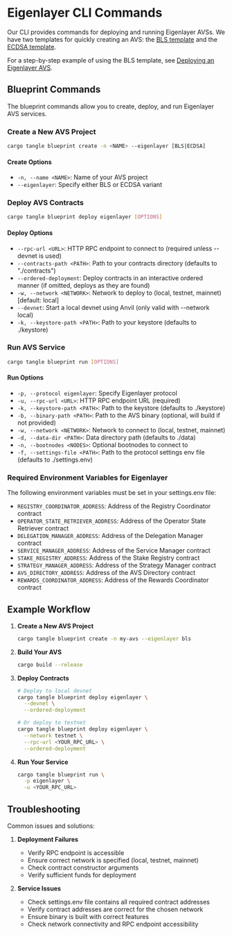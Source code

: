 # Eigenlayer CLI Commands

Our CLI provides commands for deploying and running Eigenlayer AVSs. We have two templates for quickly creating an AVS: the [BLS template](/developers/eigenlayer-avs/bls-template) and the [ECDSA template](/developers/eigenlayer-avs/ecdsa-template).

For a step-by-step example of using the BLS template, see [Deploying an Eigenlayer AVS](/developers/eigenlayer-avs/bls-example).

## Blueprint Commands

The blueprint commands allow you to create, deploy, and run Eigenlayer AVS services.

### Create a New AVS Project

```bash
cargo tangle blueprint create -n <NAME> --eigenlayer [BLS|ECDSA]
```

#### Create Options

- `-n, --name <NAME>`: Name of your AVS project
- `--eigenlayer`: Specify either BLS or ECDSA variant

### Deploy AVS Contracts

```bash
cargo tangle blueprint deploy eigenlayer [OPTIONS]
```

#### Deploy Options

- `--rpc-url <URL>`: HTTP RPC endpoint to connect to (required unless --devnet is used)
- `--contracts-path <PATH>`: Path to your contracts directory (defaults to "./contracts")
- `--ordered-deployment`: Deploy contracts in an interactive ordered manner (if omitted, deploys as they are found)
- `-w, --network <NETWORK>`: Network to deploy to (local, testnet, mainnet) [default: local]
- `--devnet`: Start a local devnet using Anvil (only valid with --network local)
- `-k, --keystore-path <PATH>`: Path to your keystore (defaults to ./keystore)

### Run AVS Service

```bash
cargo tangle blueprint run [OPTIONS]
```

#### Run Options

- `-p, --protocol eigenlayer`: Specify Eigenlayer protocol
- `-u, --rpc-url <URL>`: HTTP RPC endpoint URL (required)
- `-k, --keystore-path <PATH>`: Path to the keystore (defaults to ./keystore)
- `-b, --binary-path <PATH>`: Path to the AVS binary (optional, will build if not provided)
- `-w, --network <NETWORK>`: Network to connect to (local, testnet, mainnet)
- `-d, --data-dir <PATH>`: Data directory path (defaults to ./data)
- `-n, --bootnodes <NODES>`: Optional bootnodes to connect to
- `-f, --settings-file <PATH>`: Path to the protocol settings env file (defaults to ./settings.env)

### Required Environment Variables for Eigenlayer

The following environment variables must be set in your settings.env file:

- `REGISTRY_COORDINATOR_ADDRESS`: Address of the Registry Coordinator contract
- `OPERATOR_STATE_RETRIEVER_ADDRESS`: Address of the Operator State Retriever contract
- `DELEGATION_MANAGER_ADDRESS`: Address of the Delegation Manager contract
- `SERVICE_MANAGER_ADDRESS`: Address of the Service Manager contract
- `STAKE_REGISTRY_ADDRESS`: Address of the Stake Registry contract
- `STRATEGY_MANAGER_ADDRESS`: Address of the Strategy Manager contract
- `AVS_DIRECTORY_ADDRESS`: Address of the AVS Directory contract
- `REWARDS_COORDINATOR_ADDRESS`: Address of the Rewards Coordinator contract

## Example Workflow

1. **Create a New AVS Project**

   ```bash
   cargo tangle blueprint create -n my-avs --eigenlayer bls
   ```

2. **Build Your AVS**

   ```bash
   cargo build --release
   ```

3. **Deploy Contracts**

   ```bash
   # Deploy to local devnet
   cargo tangle blueprint deploy eigenlayer \
     --devnet \
     --ordered-deployment

   # Or deploy to testnet
   cargo tangle blueprint deploy eigenlayer \
     --network testnet \
     --rpc-url <YOUR_RPC_URL> \
     --ordered-deployment
   ```

4. **Run Your Service**
   ```bash
   cargo tangle blueprint run \
     -p eigenlayer \
     -u <YOUR_RPC_URL>
   ```

## Troubleshooting

Common issues and solutions:

1. **Deployment Failures**

   - Verify RPC endpoint is accessible
   - Ensure correct network is specified (local, testnet, mainnet)
   - Check contract constructor arguments
   - Verify sufficient funds for deployment

2. **Service Issues**
   - Check settings.env file contains all required contract addresses
   - Verify contract addresses are correct for the chosen network
   - Ensure binary is built with correct features
   - Check network connectivity and RPC endpoint accessibility
